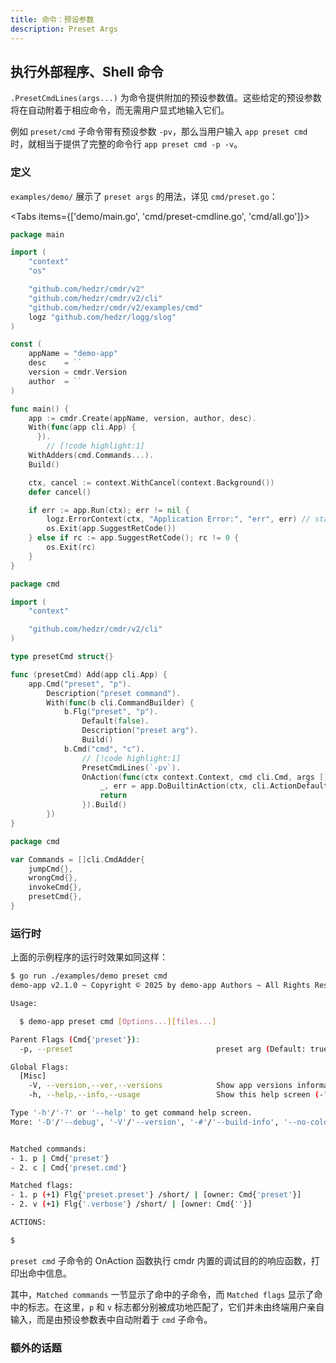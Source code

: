 ```yaml
---
title: 命令：预设参数
description: Preset Args
---
```


## 执行外部程序、Shell 命令

`.PresetCmdLines(args...)` 为命令提供附加的预设参数值。这些给定的预设参数将在自动附着于相应命令，而无需用户显式地输入它们。

例如 `preset/cmd` 子命令带有预设参数 `-pv`，那么当用户输入 `app preset cmd` 时，就相当于提供了完整的命令行 `app preset cmd -p -v`。

### 定义

`examples/demo/` 展示了 `preset args` 的用法，详见 `cmd/preset.go`：

<Tabs items={['demo/main.go', 'cmd/preset-cmdline.go', 'cmd/all.go']}>

<Tab key="demo/main.go">

```go title=demo/main.go
package main

import (
	"context"
	"os"

	"github.com/hedzr/cmdr/v2"
	"github.com/hedzr/cmdr/v2/cli"
	"github.com/hedzr/cmdr/v2/examples/cmd"
	logz "github.com/hedzr/logg/slog"
)

const (
	appName = "demo-app"
	desc    = ``
	version = cmdr.Version
	author  = ``
)

func main() {
	app := cmdr.Create(appName, version, author, desc).
    With(func(app cli.App) {
	  }).
		// [!code highlight:1]
    WithAdders(cmd.Commands...).
    Build()

	ctx, cancel := context.WithCancel(context.Background())
	defer cancel()

	if err := app.Run(ctx); err != nil {
		logz.ErrorContext(ctx, "Application Error:", "err", err) // stacktrace if in debug mode/build
		os.Exit(app.SuggestRetCode())
	} else if rc := app.SuggestRetCode(); rc != 0 {
		os.Exit(rc)
	}
}
```

</Tab>

<Tab key="cmd/preset-cmdline.go">

```go title=cmd/preset-cmdline.go
package cmd

import (
	"context"

	"github.com/hedzr/cmdr/v2/cli"
)

type presetCmd struct{}

func (presetCmd) Add(app cli.App) {
	app.Cmd("preset", "p").
		Description("preset command").
		With(func(b cli.CommandBuilder) {
			b.Flg("preset", "p").
				Default(false).
				Description("preset arg").
				Build()
			b.Cmd("cmd", "c").
				// [!code highlight:1]
				PresetCmdLines(`-pv`).
				OnAction(func(ctx context.Context, cmd cli.Cmd, args []string) (err error) {
					_, err = app.DoBuiltinAction(ctx, cli.ActionDefault)
					return
				}).Build()
		})
}
```

</Tab>
<Tab key="cmd/all.go">

```go title=cmd/all.go
package cmd

var Commands = []cli.CmdAdder{
	jumpCmd{},
	wrongCmd{},
	invokeCmd{},
	presetCmd{},
}
```

</Tab>
</Tabs>

### 运行时

上面的示例程序的运行时效果如同这样：

```bash
$ go run ./examples/demo preset cmd
demo-app v2.1.0 ~ Copyright © 2025 by demo-app Authors ~ All Rights Reserved.

Usage:

  $ demo-app preset cmd [Options...][files...]

Parent Flags (Cmd{'preset'}):
  -p, --preset                                preset arg (Default: true)

Global Flags:
  [Misc]
    -V, --version,--ver,--versions            Show app versions information (Default: false)
    -h, --help,--info,--usage                 Show this help screen (-?) [Env: HELP] (Default: false)

Type '-h'/'-?' or '--help' to get command help screen.
More: '-D'/'--debug', '-V'/'--version', '-#'/'--build-info', '--no-color'...


Matched commands:
- 1. p | Cmd{'preset'}
- 2. c | Cmd{'preset.cmd'}

Matched flags:
- 1. p (+1) Flg{'preset.preset'} /short/ | [owner: Cmd{'preset'}]
- 2. v (+1) Flg{'.verbose'} /short/ | [owner: Cmd{''}]

ACTIONS:

$
```

`preset cmd` 子命令的 OnAction 函数执行 cmdr 内置的调试目的的响应函数，打印出命中信息。

其中，`Matched commands` 一节显示了命中的子命令，而 `Matched flags` 显示了命中的标志。在这里，`p` 和 `v` 标志都分别被成功地匹配了，它们并未由终端用户亲自输入，而是由预设参数表中自动附着于 `cmd` 子命令。

### 额外的话题

<Cards>
  <Card title="Required" href="../howto/required-flag" />
  <Card title="Toggle Group" href="../howto/toggle-group-of-flags" />
  <Card title="Head Like" href="../howto/head-like-flag" />
  <Card title="Valid Args" href="../howto/valid-args-flag" />
  <Card title="External Tool" href="../howto/flag-with-external-flag" />
</Cards>
